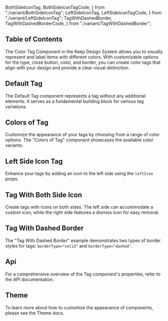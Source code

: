   BothSideIconTag,
  BothSideIconTagCode,
} from "./variant/BothSideIconTag";
  LeftSideIconTag,
  LeftSideIconTagCode,
} from "./variant/LeftSideIconTag";
  TagWithDashedBorder,
  TagWithDashedBorderCode,
} from "./variant/TagWithDashedBorder";


## Table of Contents

The Color Tag Component in the Keep Design System allows you to visually represent and label items with different colors. With customizable options for the type, close button, color, and border, you can create color tags that align with your design and provide a clear visual distinction.

## Default Tag

The Default Tag component represents a tag without any additional elements. It serves as a fundamental building block for various tag variations.

<CodePreview code={DefaultTagCode}>
  <DefaultTag />
</CodePreview>

## Colors of Tag

Customize the appearance of your tags by choosing from a range of color options. The "Colors of Tag" component showcases the available color variants.

<CodePreview code={ColorsOfTagCode}>
  <ColorsOfTag />
</CodePreview>

## Left Side Icon Tag

Enhance your tags by adding an icon to the left side using the `leftIcon` props.

<CodePreview code={LeftSideIconTagCode}>
  <LeftSideIconTag />
</CodePreview>

## Tag With Both Side Icon

Create tags with icons on both sides. The left side can accommodate a custom icon, while the right side features a dismiss icon for easy removal.

<CodePreview code={BothSideIconTagCode}>
  <BothSideIconTag />
</CodePreview>

## Tag With Dashed Border

The "Tag With Dashed Border" example demonstrates two types of border styles for tags: `borderType="solid"` and `borderType="dashed"`.

<CodePreview code={TagWithDashedBorderCode}>
  <TagWithDashedBorder />
</CodePreview>

## Api

For a comprehensive overview of the Tag component's properties, refer to the API documentation.

<ComponentApi data={tagApiData} />

## Theme

To learn more about how to customize the appearance of components, please see the Theme docs.

<CssThemePreview code={useTheme().theme.tag} />
